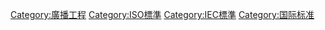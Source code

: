 {{Commonscat|MPEG}}

[[Category:廣播工程|Category:廣播工程]]
[[Category:ISO標準|Category:ISO標準]]
[[Category:IEC標準|Category:IEC標準]]
[[Category:国际标准|Category:国际标准]]